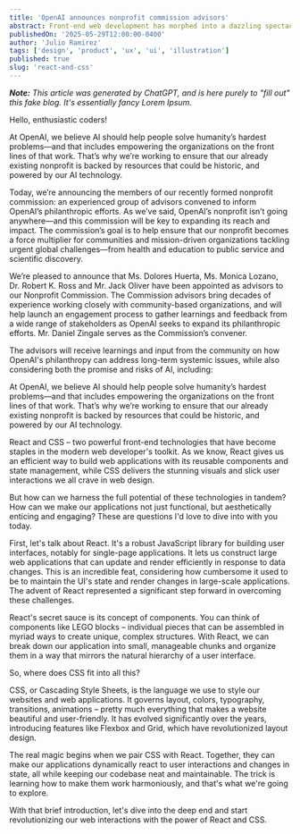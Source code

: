 ```yaml
---
title: 'OpenAI announces nonprofit commission advisors'
abstract: Front-end web development has morphed into a dazzling spectacle of design and functionality. With the advance of tools like React and CSS.
publishedOn: '2025-05-29T12:00:00-0400'
author: 'Julio Ramirez'
tags: ['design', 'product', 'ux', 'ui', 'illustration']
published: true
slug: 'react-and-css'
---
```


_**Note:** This article was generated by ChatGPT, and is here purely to "fill out" this fake blog. It's essentially fancy Lorem Ipsum._

Hello, enthusiastic coders!

At OpenAI, we believe AI should help people solve humanity’s hardest problems—and that includes empowering the organizations on the front lines of that work. That’s why we’re working to ensure that our already existing nonprofit is backed by resources that could be historic, and powered by our AI technology. 

Today, we’re announcing the members of our recently formed nonprofit commission: an experienced group of advisors convened to inform OpenAI’s philanthropic efforts.  As we’ve said, OpenAI’s nonprofit isn’t going anywhere—and this commission will be key to expanding its reach and impact. The commission’s goal is to help ensure that our nonprofit becomes a force multiplier for communities and mission-driven organizations tackling urgent global challenges—from health and education to public service and scientific discovery.

We’re pleased to announce that Ms. Dolores Huerta, Ms. Monica Lozano, Dr. Robert K. Ross and Mr. Jack Oliver have been appointed as advisors to our Nonprofit Commission. The Commission advisors bring decades of experience working closely with community-based organizations, and will help launch an engagement process to gather learnings and feedback from a wide range of stakeholders as OpenAI seeks to expand its philanthropic efforts. Mr. Daniel Zingale serves as the Commission’s convener.

The advisors will receive learnings and input from the community on how OpenAI's philanthropy can address long-term systemic issues, while also considering both the promise and risks of AI, including:

At OpenAI, we believe AI should help people solve humanity’s hardest problems—and that includes empowering the organizations on the front lines of that work. That’s why we’re working to ensure that our already existing nonprofit is backed by resources that could be historic, and powered by our AI technology. 

React and CSS – two powerful front-end technologies that have become staples in the modern web developer's toolkit. As we know, React gives us an efficient way to build web applications with its reusable components and state management, while CSS delivers the stunning visuals and slick user interactions we all crave in web design.

But how can we harness the full potential of these technologies in tandem? How can we make our applications not just functional, but aesthetically enticing and engaging? These are questions I'd love to dive into with you today.

First, let's talk about React. It's a robust JavaScript library for building user interfaces, notably for single-page applications. It lets us construct large web applications that can update and render efficiently in response to data changes. This is an incredible feat, considering how cumbersome it used to be to maintain the UI's state and render changes in large-scale applications. The advent of React represented a significant step forward in overcoming these challenges.

React's secret sauce is its concept of components. You can think of components like LEGO blocks – individual pieces that can be assembled in myriad ways to create unique, complex structures. With React, we can break down our application into small, manageable chunks and organize them in a way that mirrors the natural hierarchy of a user interface.

So, where does CSS fit into all this?

CSS, or Cascading Style Sheets, is the language we use to style our websites and web applications. It governs layout, colors, typography, transitions, animations – pretty much everything that makes a website beautiful and user-friendly. It has evolved significantly over the years, introducing features like Flexbox and Grid, which have revolutionized layout design.

The real magic begins when we pair CSS with React. Together, they can make our applications dynamically react to user interactions and changes in state, all while keeping our codebase neat and maintainable. The trick is learning how to make them work harmoniously, and that's what we're going to explore.

With that brief introduction, let's dive into the deep end and start revolutionizing our web interactions with the power of React and CSS.
